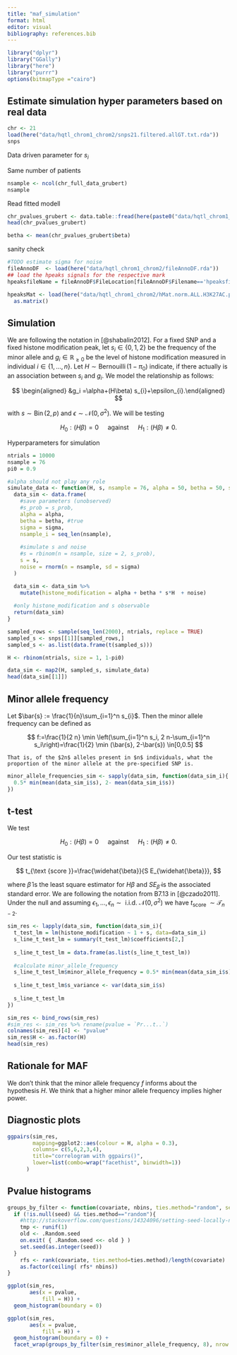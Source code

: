 ```yaml
---
title: "maf_simulation"
format: html
editor: visual
bibliography: references.bib
---
```


```r
library("dplyr")
library("GGally")
library("here")
library("purrr")
options(bitmapType ="cairo")
```

## Estimate simulation hyper parameters based on real data

```r
chr <- 21
load(here("data/hqtl_chrom1_chrom2/snps21.filtered.allGT.txt.rda"))
snps
```

Data driven parameter for $s_i$

Same number of patients

```r
nsample <- ncol(chr_full_data_grubert)
nsample
```

Read fitted modell

```r
chr_pvalues_grubert <- data.table::fread(here(paste0("data/hqtl_chrom1_chrom2/results/cisQTLs_H3K27AC_chr",chr,".txt")))
head(chr_pvalues_grubert)
```

```r
betha <- mean(chr_pvalues_grubert$beta)
```

sanity check

```r
#TODO estimate sigma for noise
fileAnnoDF  <- load(here("data/hqtl_chrom1_chrom2/fileAnnoDF.rda"))
## load the hpeaks signals for the respective mark
hpeaksfileName = fileAnnoDF$FileLocation[fileAnnoDF$Filename=='hpeaksfileName'&fileAnnoDF$Mark==21]

hpeaksMat <- load(here("data/hqtl_chrom1_chrom2/hMat.norm.ALL.H3K27AC.peer_lS_5.txt.rda")) %>%
  as.matrix()
```

## Simulation

We are following the notation in [@shabalin2012]. For a fixed SNP and a fixed histone modification peak, let $s_i\in \{0,1,2\}$ be the frequency of the minor allele and $g_i \in \mathbb{R}_{\geq 0}$ be the level of histone modification measured in individual $i \in \{1,\ldots, n\}$. Let $H \sim \mathop{Bernouilli}(1-\pi_0)$ indicate, if there actually is an association between $s_i$ and $g_i$. We model the relationship as follows:

$$
\begin{aligned} &g_i =\alpha+(H\beta)  s_{i}+\epsilon_{i}.\end{aligned}
$$

with $s \sim \operatorname{Bin}(2,p)$ and $\epsilon \sim \mathcal{N}\left(0, \sigma^2\right)$. We will be testing

$$
H_0: (H\beta) =0 \quad \text { against } \quad H_1: (H\beta) \neq 0.  
$$

Hyperparameters for simulation

```r
ntrials = 10000
nsample = 76
pi0 = 0.9
```

```r
#alpha should not play any role
simulate_data <- function(H, s, nsample = 76, alpha = 50, betha = 50, sigma = 120){
  data_sim <- data.frame(
    #save parameters (unobserved)
    #s_prob = s_prob,
    alpha = alpha,
    betha = betha, #true
    sigma = sigma,
    nsample_i = seq_len(nsample),
    
    #simulate s and noise
    #s = rbinom(n = nsample, size = 2, s_prob),
    s = s,
    noise = rnorm(n = nsample, sd = sigma)
  )

  data_sim <- data_sim %>% 
    mutate(histone_modification = alpha + betha * s*H  + noise)
  
  #only histone_modification and s observable
  return(data_sim)
}
```

```r
sampled_rows <- sample(seq_len(2000), ntrials, replace = TRUE)
sampled_s <- snps[[1]][sampled_rows,]
sampled_s <- as.list(data.frame(t(sampled_s)))
```

```r
H <- rbinom(ntrials, size = 1, 1-pi0)

data_sim <- map2(H, sampled_s, simulate_data)
head(data_sim[[1]])
```

## Minor allele frequency

Let $\bar{s} := \frac{1}{n}\sum_{i=1}^n s_{i}$. Then the minor allele frequency can be defined as

$$
f:=\frac{1}{2 n} \min \left(\sum_{i=1}^n s_i, 2 n-\sum_{i=1}^n s_i\right)=\frac{1}{2} \min (\bar{s}, 2-\bar{s}) \in[0,0.5]
$$

    That is, of the $2n$ alleles present in $n$ individuals, what the proportion of the minor allele at the pre-specified SNP is.

```r
minor_allele_frequencies_sim <- sapply(data_sim, function(data_sim_i){
  0.5* min(mean(data_sim_i$s), 2- mean(data_sim_i$s))
})
```

## t-test

We test

$$
H_0: (H\beta) =0 \quad \text { against } \quad H_1: (H\beta) \neq 0.  
$$

Our test statistic is

$$
t_{\text {score }}=\frac{\widehat{\beta}}{S E_{\widehat{\beta}}},
$$

where $\widehat{\beta}$ is the least square estimator for $H\beta$ and $S E_{\widehat{\beta}}$ is the associated standard error. We are following the notation from B7.13 in [@czado2011]. Under the null and assuming $\epsilon_{1},\ldots , \epsilon_{n} \sim \text { i.i.d. } \mathcal{N}\left(0, \sigma^2\right)$ we have $t_{\text {score }} \sim \mathcal{T}_{n-2}$.

```r
sim_res <- lapply(data_sim, function(data_sim_i){
  t_test_lm = lm(histone_modification ~ 1 + s, data=data_sim_i)
  s_line_t_test_lm = summary(t_test_lm)$coefficients[2,]
  
  s_line_t_test_lm = data.frame(as.list(s_line_t_test_lm))
  
  #calculate minor_allele_frequency
  s_line_t_test_lm$minor_allele_frequency = 0.5* min(mean(data_sim_i$s), 2- mean(data_sim_i$s))
  
  s_line_t_test_lm$s_variance <- var(data_sim_i$s)
  
  s_line_t_test_lm
})

sim_res <- bind_rows(sim_res)
#sim_res <- sim_res %>% rename(pvalue = `Pr...t..`)
colnames(sim_res)[4] <- "pvalue"
sim_res$H <- as.factor(H)
head(sim_res)
```

## Rationale for MAF

We don't think that the minor allele frequency $f$ informs about the hypothesis $H$. We think that a higher minor allele frequency implies higher power.

## Diagnostic plots

```r
ggpairs(sim_res, 
        mapping=ggplot2::aes(colour = H, alpha = 0.3),
        columns= c(5,6,2,3,4), 
        title="correlogram with ggpairs()",
        lower=list(combo=wrap("facethist", binwidth=1))
      ) 

```

## Pvalue histograms

```r
groups_by_filter <- function(covariate, nbins, ties.method="random", seed=NULL){
  if (!is.null(seed) && ties.method=="random"){
    #http://stackoverflow.com/questions/14324096/setting-seed-locally-not-globally-in-r?rq=1
    tmp <- runif(1)
    old <- .Random.seed
    on.exit( { .Random.seed <<- old } )
    set.seed(as.integer(seed)) 
  }
	rfs <- rank(covariate, ties.method=ties.method)/length(covariate)
	as.factor(ceiling( rfs* nbins))
}
```

```r
ggplot(sim_res, 
       aes(x = pvalue,
           fill = H)) +
  geom_histogram(boundary = 0) 
```

```r
ggplot(sim_res, 
       aes(x = pvalue,
           fill = H)) +
  geom_histogram(boundary = 0) +
  facet_wrap(groups_by_filter(sim_res$minor_allele_frequency, 8), nrow = 2)
```
